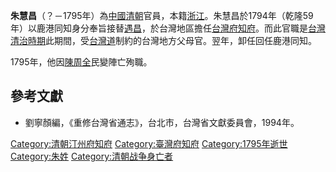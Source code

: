 '''朱慧昌'''（？－1795年）為[[中國|中國]][[清朝|清朝]]官員，本籍[[浙江|浙江]]。朱慧昌於1794年（乾隆59年）以鹿港同知身分奉旨接替[[遇昌|遇昌]]，於台灣地區擔任[[台灣府知府|台灣府知府]]。而此官職是[[台灣清治時期|台灣清治時期]]此期間，受[[台灣道|台灣道]]制約的台灣地方父母官。翌年，卸任回任鹿港同知。

1795年，他因[[陳周全|陳周全]]民變陣亡殉職。

{{start box}}
{{s-off}}
{{succession box|[[張嘉掞|張承?]]|[[張采五|張采五]]|[[汀州府|汀州府]][[知府|知府]]|[[乾隆|乾隆]]五十三年<br />（1788年）}}
{{s-before|[[遇昌|遇昌]]}}
{{s-title|[[台灣府知府|台灣府知府]]|1794年上任}}
{{s-after|[[遇昌|遇昌]]}}
{{end box}}
==參考文獻==
*劉寧顏編，《重修台灣省通志》，台北市，台灣省文獻委員會，1994年。

[[Category:清朝汀州府知府|Category:清朝汀州府知府]]
[[Category:臺灣府知府|Category:臺灣府知府]]
[[Category:1795年逝世|Category:1795年逝世]]
[[Category:朱姓|Category:朱姓]]
[[Category:清朝战争身亡者|Category:清朝战争身亡者]]
